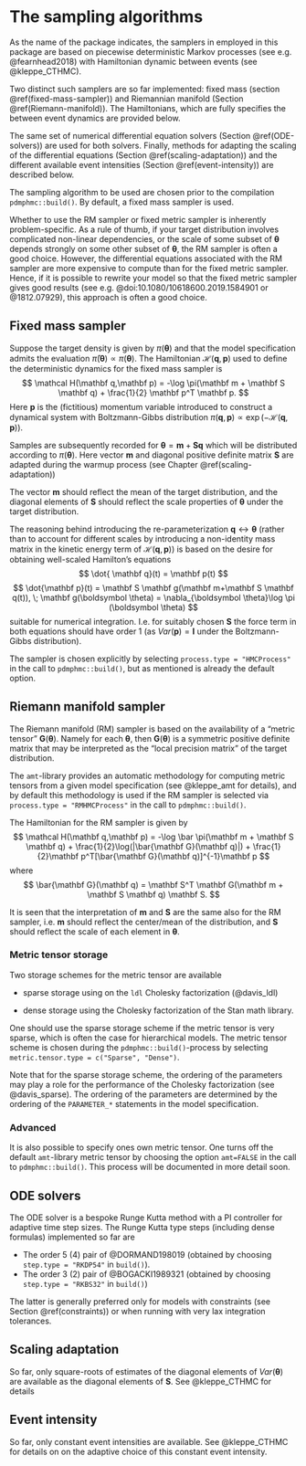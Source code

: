 
# The sampling algorithms {#the-samplers} 

As the name of the package indicates, the samplers in employed in this package are based on piecewise deterministic Markov processes (see e.g. @fearnhead2018) with Hamiltonian dynamic between events (see @kleppe_CTHMC).

Two distinct such samplers are so far implemented: fixed mass (section \@ref(fixed-mass-sampler)) and Riemannian manifold (Section \@ref(Riemann-manifold)). The Hamiltonians, which are fully specifies the between event dynamics are provided below.

The same set of numerical differential equation solvers (Section \@ref(ODE-solvers)) are used for both solvers. Finally, methods for adapting the scaling of the differential equations (Section \@ref(scaling-adaptation)) and the different available event intensities (Section \@ref(event-intensity)) are described below.


The sampling algorithm to be used are chosen prior to the compilation `pdmphmc::build()`. By default, a fixed mass sampler is used.

Whether to use the RM sampler or fixed metric sampler is inherently problem-specific. As a rule of thumb, if your target distribution involves complicated non-linear dependencies, or the scale of some subset of $\boldsymbol \theta$ depends strongly on some other subset of $\boldsymbol \theta$, the RM sampler is often a good choice. However, the differential equations associated with the RM sampler are more expensive to compute than for the fixed metric sampler. Hence, if it is possible to rewrite your model so that the fixed metric sampler gives good results (see e.g. @doi:10.1080/10618600.2019.1584901 or @1812.07929), this approach is often a good choice. 

## Fixed mass sampler {#fixed-mass-sampler}

Suppose the target density is given by $\pi (\boldsymbol \theta)$ and that the model specification admits the evaluation $\bar \pi(\boldsymbol \theta) \propto \pi (\boldsymbol \theta)$. The Hamiltonian $\mathcal H(\mathbf q,\mathbf p)$ used to define the deterministic dynamics for the fixed mass sampler is 
$$
\mathcal H(\mathbf q,\mathbf p) = -\log \pi(\mathbf m + \mathbf S \mathbf q) + \frac{1}{2} \mathbf p^T \mathbf p.
$$
Here $\mathbf p$ is the (fictitious) momentum variable introduced to construct a dynamical system with Boltzmann-Gibbs distribution $\pi(\mathbf q, \mathbf p) \propto \exp(-\mathcal H(\mathbf q,\mathbf p))$.

Samples are subsequently recorded for $\boldsymbol \theta=\mathbf m + \mathbf S \mathbf q$ which will be distributed according to $\pi(\boldsymbol \theta)$. Here vector $\mathbf m$ and diagonal positive definite matrix $\mathbf S$ are adapted during the warmup process (see Chapter \@ref(scaling-adaptation))

The vector $\mathbf m$ should reflect the mean of the target distribution, and the diagonal elements of $\mathbf S$ should reflect the scale properties of $\boldsymbol \theta$ under the target distribution.

The reasoning behind introducing the re-parameterization $\mathbf q \leftrightarrow \boldsymbol \theta$ (rather than to account for different scales by introducing a non-identity mass matrix in the kinetic energy term of $\mathcal H(\mathbf q,\mathbf p)$)
is based on the desire for obtaining well-scaled Hamilton's equations
$$
\dot{ \mathbf q}(t) = \mathbf p(t)
$$
$$
\dot{\mathbf p}(t) = \mathbf S \mathbf g(\mathbf m+\mathbf S \mathbf q(t)), \; \mathbf g(\boldsymbol \theta) = \nabla_{\boldsymbol \theta}\log \pi (\boldsymbol \theta)
$$
suitable for numerical integration. I.e. for suitably chosen $\mathbf S$ the force term in both equations should have order $1$ (as $Var(\mathbf p)=\mathbf I$ under the Boltzmann-Gibbs distribution). 

The sampler is chosen explicitly by selecting `process.type = "HMCProcess"` in the call to `pdmphmc::build()`, but as mentioned is already the default option.

## Riemann manifold sampler {#Riemann-manifold}

The Riemann manifold (RM) sampler is based on the availability of a "metric tensor" $\mathbf G(\boldsymbol \theta)$. Namely for each $\boldsymbol \theta$, then $\mathbf G(\boldsymbol \theta)$ is a symmetric positive definite matrix that may be interpreted as the "local precision matrix" of the target distribution.

The `amt`-library provides an automatic methodology for computing metric tensors from a given model specification (see @kleppe_amt for details), and by default this methodology is used if the RM sampler is selected via `process.type = "RMHMCProcess"` in the call to `pdmphmc::build()`.


The Hamiltonian for the RM sampler is given by
$$
\mathcal H(\mathbf q,\mathbf p) = -\log \bar \pi(\mathbf m + \mathbf S \mathbf q) + \frac{1}{2}\log(|\bar{\mathbf G}(\mathbf q)|) + \frac{1}{2}\mathbf p^T[\bar{\mathbf G}(\mathbf q)]^{-1}\mathbf p
$$
where
$$
\bar{\mathbf G}(\mathbf q) = \mathbf S^T \mathbf G(\mathbf m + \mathbf S \mathbf q) \mathbf S.
$$

It is seen that the interpretation of $\mathbf m$ and $\mathbf S$ are the same also for the RM sampler, i.e. $\mathbf m$ should reflect the center/mean of the distribution, and $\mathbf S$ should reflect the scale of each element in $\boldsymbol \theta$.


### Metric tensor storage

Two storage schemes for the metric tensor are available

- sparse storage using on the `ldl` Cholesky factorization (@davis_ldl)

- dense storage using the Cholesky factorization of the Stan math library.

One should use the sparse storage scheme if the metric tensor is very sparse, which is often the case for hierarchical models. 
The metric tensor scheme is chosen during the `pdmphmc::build()`-process by selecting `metric.tensor.type = c("Sparse", "Dense")`.

Note that for the sparse storage scheme, the ordering of the parameters may play a role for the performance of the Cholesky factorization (see @davis_sparse). The ordering of the parameters are determined by the ordering of the `PARAMETER_*` statements in the model specification.

### Advanced

It is also possible to specify ones own metric tensor. One turns off the default `amt`-library metric tensor by choosing the option `amt=FALSE` in the call to `pdmphmc::build()`. This process will be documented in more detail soon.

## ODE solvers {#ODE-solvers}

The ODE solver is a bespoke Runge Kutta method with a PI controller for adaptive time step sizes. The Runge Kutta type steps (including dense formulas) implemented so far are

* The order 5 (4) pair of @DORMAND198019 (obtained by choosing `step.type = "RKDP54"` in `build()`).
* The order 3 (2) pair of @BOGACKI1989321 (obtained by choosing `step.type = "RKBS32"` in `build()`)

The latter is generally preferred only for models with constraints (see Section \@ref(constraints)) or when running with
very lax integration tolerances.

## Scaling adaptation {#scaling-adaptation}

So far, only square-roots of estimates of the diagonal elements of $Var(\boldsymbol \theta)$ are available as the diagonal elements of $\mathbf S$. See @kleppe_CTHMC for details

## Event intensity {#event-intensity}

So far, only constant event intensities are available. See @kleppe_CTHMC for details on on the adaptive choice of this constant event intensity.
